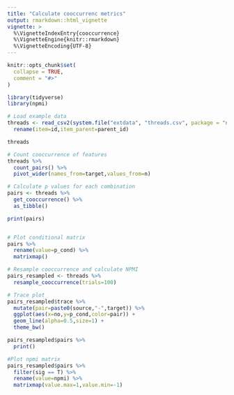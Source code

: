 ```yaml
---
title: "Calculate cooccurrenc metrics"
output: rmarkdown::html_vignette
vignette: >
  %\VignetteIndexEntry{cooccurrence}
  %\VignetteEngine{knitr::rmarkdown}
  %\VignetteEncoding{UTF-8}
---
```


```r
knitr::opts_chunk$set(
  collapse = TRUE,
  comment = "#>"
)
```


```r
library(tidyverse)
library(npmi)

# Load example data
threads <- read_csv2(system.file("extdata", "threads.csv", package = "npmi")) %>% 
  rename(item=id,item_parent=parent_id)

threads

```

```r

# Count cooccurrence of features
threads %>%
  count_pairs() %>% 
  pivot_wider(names_from=target,values_from=n)

```

```r

# Calculate p values for each combination
pairs <- threads %>% 
  get_cooccurrence() %>% 
  as_tibble()

print(pairs)


# Plot conditional matrix
pairs %>% 
  rename(value=p_cond) %>% 
  matrixmap() 

```

```r
# Resample cooccurrence and calculate NPMI
pairs_resampled <- threads %>%
  resample_cooccurrence(trials=100)

```

```r
# Trace plot
pairs_resampled$trace %>% 
  mutate(pair=paste0(source,"-",target)) %>% 
  ggplot(aes(x=no,y=p_cond,color=pair)) +
  geom_line(alpha=0.5,size=1) +
  theme_bw()

```


```r
pairs_resampled$pairs %>% 
  print()

#Plot npmi matrix
pairs_resampled$pairs %>% 
  filter(sig == T) %>% 
  rename(value=npmi) %>% 
  matrixmap(value.max=1,value.min=-1) 


```
